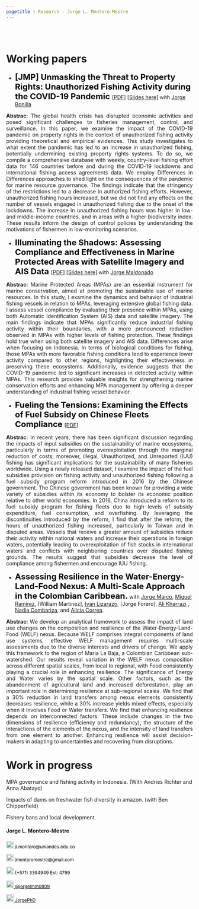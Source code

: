 ```yaml
---
pagetitle : Research - Jorge L. Montero-Mestre
---
```


<br>  </br> <!--- Agrega lineas en blanco --->

<!------------- Panel de la izquierda ------------->
<div class="col-sm-9">

# Working papers

<p>  </p> <!--- Agrega una linea en blanco --->

<!--- Documento 1 --->

* <strong style="color:black;font-size:22px;"> [JMP] Unmasking the Threat to Property Rights: Unauthorized Fishing Activity during the COVID-19 Pandemic </strong> [[PDF]](https://jorgephd.github.io/jorge-montero.github.io/research/Lockdown_and_Fishing.pdf) [[Slides here]](https://jorgephd.github.io/jorge-montero.github.io/research/Slides_Lockdown_and_Fishing170424.pdf) with [Jorge Bonilla](https://jobonill.wixsite.com/jorgebonilla)

 <p align="justify"> **Abstrac:** The global health crisis has disrupted economic activities and posed significant challenges to fisheries management, control, and surveillance. In this paper, we examine the impact of the COVID-19 pandemic on property rights in the context of unauthorized fishing activity providing theoretical and empirical evidences. This study investigates to what extent the pandemic has led to an increase in unauthorized fishing, potentially undermining existing property rights systems. To do so, we compile a comprehensive database with weekly, country-level fishing effort data for 146 countries before and during the COVID-19 lockdowns and international fishing access agreements data. We employ  Differences in Differences approaches to shed light on the consequences of the pandemic for marine resource governance. The findings indicate that the stringency of the restrictions led to a decrease in authorized fishing efforts. However, unauthorized fishing hours increased, but we did not find any effects on the number of vessels engaged in unauthorized fishing due to the onset of the lockdowns. The increase in unauthorized fishing hours was higher in low- and middle-income countries, and in areas with a higher biodiversity index. These results inform the design of control policies by understanding the motivations of fishermen in low-monitoring scenarios.
 </p>

<!--- Documento 2 --->

* <strong style="color:black;font-size:22px;"> Illuminating the Shadows: Assessing Compliance and Effectiveness in Marine Protected Areas with Satellite Imagery and AIS Data </strong>  [[PDF]](https://jorgephd.github.io/jorge-montero.github.io/research/MPAs_Fishing_MRE_vf.pdf) [[Slides here]](https://jorgephd.github.io/jorge-montero.github.io/research/Final_Slides_JM.pdf) with [Jorge Maldonado](https://economia.uniandes.edu.co/maldonado)

 <p align="justify"> **Abstrac:** Marine Protected Areas (MPAs) are an essential instrument for marine conservation, aimed at promoting the sustainable use of marine resources. In this study, I examine the dynamics and behavior of industrial fishing vessels in relation to MPAs, leveraging extensive global fishing data. I assess vessel compliance by evaluating their presence within MPAs, using both Automatic Identification System (AIS) data and satellite imagery. The main findings indicate that MPAs significantly reduce industrial fishing activity within their boundaries, with a more pronounced reduction observed in MPAs with higher levels of fishing protection. These findings hold true when using both satellite imagery and AIS data. Differences arise when focusing on Indonesia. In terms of biological conditions for fishing, those MPAs with more favorable fishing conditions tend to experience lower activity compared to other regions, highlighting their effectiveness in preserving these ecosystems. Additionally, evidence suggests that the COVID-19 pandemic led to significant increases in detected activity within MPAs. This research provides valuable insights for strengthening marine conservation efforts and enhancing MPA management by offering a deeper understanding of industrial fishing vessel behavior.
 </p>


<!--- Documento 3 --->

* <strong style="color:black;font-size:22px;"> Fueling the Tensions: Examining the Effects of Fuel Subsidy on Chinese Fleets Compliance </strong> [[PDF]](https://jorgephd.github.io/jorge-montero.github.io/research/Fuel_Subsidies_Fishing.pdf)

 <p align="justify"> **Abstrac:** In recent years, there has been significant discussion regarding the impacts of input subsidies on the sustainability of marine ecosystems, particularly in terms of promoting overexploitation through the marginal reduction of costs; moreover, Illegal, Unauthorized, and Unreported (IUU) fishing has significant implications for the sustainability of many fisheries worldwide. Using a newly released dataset, I examine the impact of the fuel subsidies provision on fishing activity and unauthorized fishing following a fuel subsidy program reform introduced in 2016 by the Chinese government. The Chinese government has been known for providing a wide variety of subsidies within its economy to bolster its economic position relative to other world economies. In 2016, China introduced a reform to its fuel subsidy program for fishing fleets due to high levels of subsidy expenditure, fuel consumption, and overfishing. By leveraging the discontinuities introduced by the reform, I find that after the reform, the hours of unauthorized fishing increased, particularly in Taiwan and in disputed areas. Vessels that receive a greater amount of subsidies reduce their activity within national waters and increase their operations in foreign waters, potentially leading to overexploitation of fish stocks in international waters and conflicts with neighboring countries over disputed fishing grounds. The results suggest that subsidies decrease the level of compliance among fishermen and encourage IUU fishing. </p>


<!--- Documento 4 --->

* <strong style="color:black;font-size:22px;">Assessing Resilience in the Water-Energy-Land-Food Nexus: A Multi-Scale Approach in the Colombian Caribbean.</strong> with [Jorge Marco](https://www.efdinitiative.org/about-efd/people/renau-jorge-marco), [Miguel Ramirez](https://co.linkedin.com/in/mianr13), [William Martinez], [Ivan Lizarazo](http://www.cienciasagrarias.bogota.unal.edu.co/iv%C3%A1n-alberto-lizarazo-salcedo), [Jorge Forero], [Ali Kharrazi](https://iiasa.ac.at/staff/ali-kharrazi) , [Nadia Combariza](https://www.uni-giessen.de/de/fbz/zentren/zeu/Team/zeumembersall/NCombariza/NCombariza), and [Alicia Correa](https://alycorreab585.wixsite.com/misitio).

<p align="justify"> **Abstrac:** We develop an analytical framework to assess the impact of land use changes on the
composition and resilience of the Water-Energy-Land-Food (WELF) nexus. Because
WELF comprises integral components of land use systems, effective WELF
management requires multi-scale assessments due to the diverse interests and drivers
of change. We apply this framework to the region of Maria La Baja, a Colombian
Caribbean sub-watershed. Our results reveal variation in the WELF nexus composition
across different spatial scales, from local to regional, with Food consistently playing a
crucial role in enhancing resilience. The significance of Energy and Water varies by the
spatial scale. Other factors, such as the abandonment of agricultural land and
increased deforestation, play an important role in determining resilience at sub-regional
scales. We find that a 30% reduction in land transfers among nexus elements
consistently decreases resilience, while a 30% increase yields mixed effects,
especially when it involves Food or Water transfers. We find that enhancing resilience
depends on interconnected factors. These include changes in the two dimensions of
resilience (efficiency and redundancy), the structure of the interactions of the elements
of the nexus, and the intensity of land transfers from one element to another.
Enhancing resilience will assist decision-makers in adapting to uncertainties and
recovering from disruptions. </p>


<!--- Work in progress --->

# Work in progress

MPA governance and fishing activity in Indonesia. (With Andries Richter and Anna Abatayo)

Impacts of dams on freshwater fish diversity in amazon. (with Ben Chipperfield)

Fishery bans and local development.

</div>
<!------------- Panel de la izquierda ------------->


<!------------- Panel de la derecha ------------->
<div class="col-sm-3">

#### Jorge L. Montero-Mestre
 
<!-- Correo -->
<p style="color:black;font-size:12px;"><img alt="Qries" src="./images/correo.png" width=20" height="20"> jl.montero@uniandes.edu.co </img></p>

<!-- Correo -->
<p style="color:black;font-size:12px;"><img alt="Qries" src="./images/correo.png" width=20" height="20"> jmonteromestre@gmail.com </img></p>

<!-- Tel -->
<p style="color:black;font-size:12px;"><img alt="Qries" src="./images/tel.png" width=20" height="20"> (+571) 3394949 Ext: 4799</img></p>

<!-- Twitter -->
 <a href="https://twitter.com/jorgelmm0809" style="color:black;font-size:12px;"> <img alt="Qries" src="./images/twitter.jpg" width=20" height="20">  @jorgelmm0809</a> 

<!-- GitHub -->
<a href="https://github.com/JorgePhD" style="color:black;font-size:12px;"> <img alt="Qries" src="./images/github.png" width=20" height="20">  JorgePhD</a>
</div>
<!------------- Panel de la derecha ------------->



<br>  </br> <!--- Agrega lineas en blanco --->
